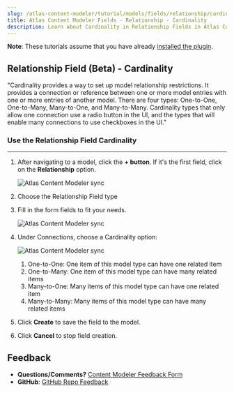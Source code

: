 ```yaml
---
slug: /atlas-content-modeler/tutorial/models/fields/relationship/cardinality
title: Atlas Content Modeler Fields - Relationship - Cardinality
description: Learn about Cardinality in Relationship Fields in Atlas Content Modeler.
---
```


**Note**: These tutorials assume that you have already [installed the plugin](../../../../introduction.mdx).

## Relationship Field (Beta) - Cardinality

"Cardinality provides a way to set up model relationship restrictions. It provides a connection or reference between one or more model entries with one or more entries of another model. There are four types: One-to-One, One-to-Many, Many-to-One, and Many-to-Many. Cardinality types that only allow one connection use a radio button in the UI, and the types that will enable many connections to use checkboxes in the UI."

### Use the Relationship Field Cardinality

---

1. After navigating to a model, click the **+ button**. If it's the first field, click on the **Relationship** option.

   ![Atlas Content Modeler sync](../../../../images/field_options.png)

1. Choose the Relationship Field type

1. Fill in the form fields to fit your needs.

   ![Atlas Content Modeler sync](../../../../images/relationships_cardinality.png)

1. Under Connections, choose a Cardinality option:

   ![Atlas Content Modeler sync](../../../../images/cardinality.png)

   1. One-to-One: One item of this model type can have one related item
   1. One-to-Many: One item of this model type can have many related items
   1. Many-to-One: Many items of this model type can have one related item
   1. Many-to-Many: Many items of this model type can have many related items

1. Click **Create** to save the field to the model.

1. Click **Cancel** to stop field creation.

## Feedback

- **Questions/Comments?** [Content Modeler Feedback Form](https://docs.google.com/forms/d/e/1FAIpQLScc2VN-GRSJMz8zVgJLL6kiX3VeV2jkSDnmU1gnuNElEHCEVQ/viewform)
- **GitHub**: [GitHub Repo Feedback](https://github.com/wpengine/atlas-content-modeler/issues/new/choose)
